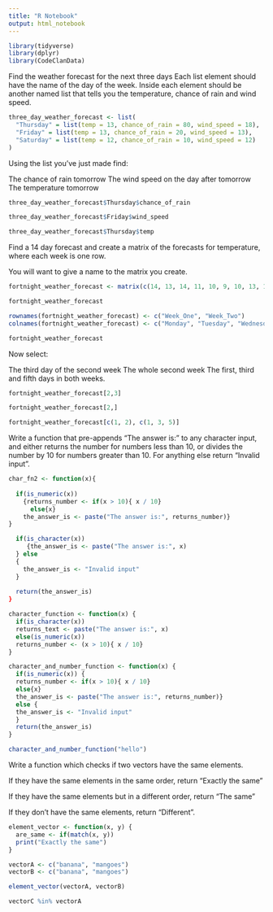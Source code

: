 ```yaml
---
title: "R Notebook"
output: html_notebook
---
```


```r
library(tidyverse) 
library(dplyr) 
library(CodeClanData)
```

Find the weather forecast for the next three days Each list element should have the name of the day of the week. Inside each element should be another named list that tells you the temperature, chance of rain and wind speed.  

```r
three_day_weather_forecast <- list(
  "Thursday" = list(temp = 13, chance_of_rain = 80, wind_speed = 18), 
  "Friday" = list(temp = 13, chance_of_rain = 20, wind_speed = 13), 
  "Saturday" = list(temp = 12, chance_of_rain = 10, wind_speed = 12) 
)
```

Using the list you’ve just made find:

The chance of rain tomorrow
The wind speed on the day after tomorrow
The temperature tomorrow  

```r
three_day_weather_forecast$Thursday$chance_of_rain 
```

```r
three_day_weather_forecast$Friday$wind_speed 
```

```r
three_day_weather_forecast$Thursday$temp 
```

Find a 14 day forecast and create a matrix of the forecasts for temperature, where each week is one row. 

You will want to give a name to the matrix you create. 

```r
fortnight_weather_forecast <- matrix(c(14, 13, 14, 11, 10, 9, 10, 13, 14, 11, 10, 9, 10, 11), nrow = 2, ncol = 7) 

fortnight_weather_forecast 
```

```r
rownames(fortnight_weather_forecast) <- c("Week_One", "Week_Two") 
colnames(fortnight_weather_forecast) <- c("Monday", "Tuesday", "Wednesday", "Thursday", "Friday", "Saturday", "Sunday") 
```

```r
fortnight_weather_forecast 
```

Now select:

The third day of the second week
The whole second week
The first, third and fifth days in both weeks. 

```r
fortnight_weather_forecast[2,3]
```

```r
fortnight_weather_forecast[2,]
```

```r
fortnight_weather_forecast[c(1, 2), c(1, 3, 5)]
```

Write a function that pre-appends “The answer is:” to any character input, and either returns the number for numbers less than 10, or divides the number by 10 for numbers greater than 10. For anything else return “Invalid input”.

```r
char_fn2 <- function(x){
  
  if(is_numeric(x))
    {returns_number <- if(x > 10){ x / 10}
      else{x}
    the_answer_is <- paste("The answer is:", returns_number)}
}

  if(is_character(x))
     {the_answer_is <- paste("The answer is:", x)
  } else
  {
    the_answer_is <- "Invalid input"
  }
  
  return(the_answer_is)
}
```

```r
character_function <- function(x) {
  if(is_character(x)) 
  returns_text <- paste("The answer is:", x) 
  else(is_numeric(x)) 
  returns_number <- (x > 10){ x / 10}
}
```

```r
character_and_number_function <- function(x) {
  if(is_numeric(x)) {
  returns_number <- if(x > 10){ x / 10}
  else{x}
  the_answer_is <- paste("The answer is:", returns_number)}
  else {
  the_answer_is <- "Invalid input"
  }
  return(the_answer_is)
}
```

```r
character_and_number_function("hello") 

```

Write a function which checks if two vectors have the same elements.

If they have the same elements in the same order, return “Exactly the same”

If they have the same elements but in a different order, return “The same”

If they don’t have the same elements, return “Different”. 

```r
element_vector <- function(x, y) {
  are_same <- if(match(x, y)) 
  print("Exactly the same")
}
```

```r
vectorA <- c("banana", "mangoes") 
vectorB <- c("banana", "mangoes") 
```

```r
element_vector(vectorA, vectorB)
```

```r
vectorC %in% vectorA
```

